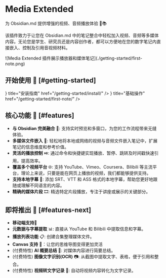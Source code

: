 
# Media Extended

为 Obsidian.md 提供增强的视频、音频播放体验 🎥📚 

该插件致力于让您在 Obsidian.md 中的笔记整合中轻松加入视频、音频等多媒体内容。无论您是学生、研究员还是内容创作者，都可以方便地在您的数字笔记内直接嵌入、控制及引用音视频材料。


<Bleed>
  ![Media Extended 插件展示播放器和媒体笔记](./getting-started/first-note.png)
</Bleed>

## 开始使用 🚀 [#getting-started]

<Cards>
  <Card
    icon={<FaDownload />}
    title="安装指南"
    href="/getting-started/install/"
  />
  <Card
    icon={<FaHammer />}
    title="基础操作"
    href="/getting-started/first-note/"
  />
</Cards>

## 核心功能 🌟 [#features]

- **与 Obsidian 完美融合** 🤝: 支持实时预览和多窗口，为您的工作流程带来无缝体验。
- **多媒体文件嵌入** 📁: 轻松地将本地或网络的视频与音频文件嵌入笔记中，扩展笔记的信息维度和参考价值。
- **灵活的播放控制** ⏯️: 通过命令和快捷键实现播放、暂停、跳转及时间戳快速引用，提高效率。
- **覆盖多个视频平台** 🌐: 支持 YouTube、Vimeo、Coursera、Bilibili 等主流平台，理论上来说，只要是能在网页上播放的视频，我们都能够提供支持。
- **支持本地字幕** 📑: 添加 SRT、VTT 和 ASS 格式的本地字幕，帮助您更好地跟随或理解不同语言的内容。
- **精确的媒体片段** 🎞️: 精选特定片段播放，专注于讲座或展示的关键部分。

## 即将推出 🔮 [#features-next]

- **移动端支持**📱
- **元数据与字幕提取** 📊: 直接从 YouTube 和 Bilibili 中提取信息和字幕。
- **播放列表功能** 📋: 创建合集整理媒体文件。
- **Canvas 支持** 🎨：让您的思维导图变得更加灵活
- (付费特性) **AI 概要总结** 🤖: 对媒体内容进行简要总结。
- (付费特性) **图像文字识别(OCR)** 📷: 从截图中提取文字、表格，便于引用和整合。
- (付费特性) **视频转文字记录** 📝: 自动将视频内容转化为文字记录。
